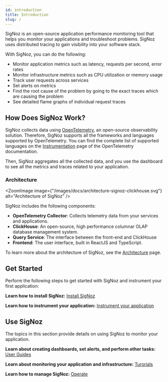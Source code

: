 ```yaml
---
id: introduction
title: Introduction
slug: /
---
```



SigNoz is an open-source application performance monitoring tool that helps you monitor your applications and troubleshoot problems. SigNoz uses distributed tracing to gain visibility into your software stack.

With SigNoz, you can do the following:

- Monitor application metrics such as latency, requests per second, error rates
- Monitor infrastructure metrics such as CPU utilization or memory usage
- Track user requests across services
- Set alerts on metrics
- Find the root cause of the problem by going to the exact traces which are causing the problem
- See detailed flame graphs of individual request traces


## How Does SigNoz Work?

SigNoz collects data using [OpenTelemetry](https://opentelemetry.io/), an open-source observability solution. Therefore, SigNoz supports all the frameworks and languages supported by OpenTelemetry. You can find the complete list of supported languages on the [Instrumentation](https://opentelemetry.io/docs/instrumentation/) page of the OpenTelemetry documentation.

Then, SigNoz aggregates all the collected data, and you use the dashboard to see all the metrics and traces related to your application.

### Architecture

<ZoomImage
  image={"/images/docs/architecture-signoz-clickhouse.svg"}
  alt="Architecture of SigNoz"
/>


SigNoz includes the following components:
- **OpenTelemetry Collector**: Collects telemetry data from your services and applications.
- **ClickHouse**: An open-source, high performance columnar OLAP database management system. 
- **Query Service**: The interface between the front-end and ClickHouse
- **Frontend**: The user interface, built in ReactJS and TypeScript.

To learn more about the architecture of SigNoz, see the [Architecture](https://signoz.io/docs/architecture/) page.

## Get Started

Perform the following steps to get started with SigNoz and instrument your first application:

**Learn how to install SigNoz:** [Install SigNoz](https://signoz.io/docs/install/)

**Learn how to instrument your application:** [Instrument your application](https://signoz.io/docs/instrumentation/overview/)

## Use SigNoz

The topics in this section provide details on using SigNoz to monitor your application.

**Learn about creating dashboards, set alerts, and perform other tasks:** [User Guides](https://signoz.io/docs/userguide/overview/)

**Learn about monitoring your application and infrastructure:** [Turorials](https://signoz.io/docs/tutorials/)

**Learn how to manage SigNoz:** [Operate](https://signoz.io/docs/operate/)

